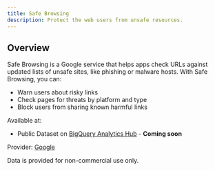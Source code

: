 ```yaml
---
title: Safe Browsing
description: Protect the web users from unsafe resources.
---
```


## Overview

Safe Browsing is a Google service that helps apps check URLs against updated lists of unsafe sites, like phishing or malware hosts. With Safe Browsing, you can:

- Warn users about risky links
- Check pages for threats by platform and type
- Block users from sharing known harmful links

Available at:

- Public Dataset on [BigQuery Analytics Hub](#) - **Coming soon**

Provider: [Google](https://safebrowsing.google.com/)

Data is provided for non-commercial use only.
